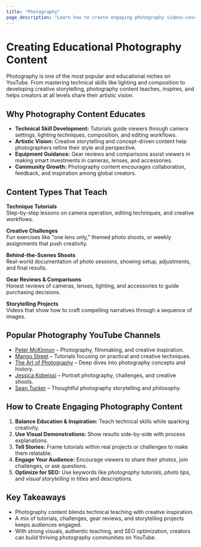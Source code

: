 ```yaml
---
title: "Photography"
page_description: "Learn how to create engaging photography videos—covering tutorials, techniques, storytelling, gear reviews, and creative challenges."
---
```


# Creating Educational Photography Content

Photography is one of the most popular and educational niches on YouTube. From mastering technical skills like lighting and composition to developing creative storytelling, photography content teaches, inspires, and helps creators at all levels share their artistic vision.

## Why Photography Content Educates

- **Technical Skill Development:** Tutorials guide viewers through camera settings, lighting techniques, composition, and editing workflows.  
- **Artistic Vision:** Creative storytelling and concept-driven content help photographers refine their style and perspective.  
- **Equipment Guidance:** Gear reviews and comparisons assist viewers in making smart investments in cameras, lenses, and accessories.  
- **Community Growth:** Photography content encourages collaboration, feedback, and inspiration among global creators.  

## Content Types That Teach

**Technique Tutorials**  
Step-by-step lessons on camera operation, editing techniques, and creative workflows.  

**Creative Challenges**  
Fun exercises like "one lens only," themed photo shoots, or weekly assignments that push creativity.  

**Behind-the-Scenes Shoots**  
Real-world documentation of photo sessions, showing setup, adjustments, and final results.  

**Gear Reviews & Comparisons**  
Honest reviews of cameras, lenses, lighting, and accessories to guide purchasing decisions.  

**Storytelling Projects**  
Videos that show how to craft compelling narratives through a sequence of images.  

## Popular Photography YouTube Channels

- [Peter McKinnon](https://www.youtube.com/@petermckinnon) – Photography, filmmaking, and creative inspiration.  
- [Mango Street](https://www.youtube.com/@MangoStreet) – Tutorials focusing on practical and creative techniques.  
- [The Art of Photography](https://www.youtube.com/@theartofphotography) – Deep dives into photography concepts and history.  
- [Jessica Kobeissi](https://www.youtube.com/@jessicakphoto) – Portrait photography, challenges, and creative shoots.  
- [Sean Tucker](https://www.youtube.com/@seantuckermerge) – Thoughtful photography storytelling and philosophy.  

## How to Create Engaging Photography Content

1. **Balance Education & Inspiration:** Teach technical skills while sparking creativity.  
2. **Use Visual Demonstrations:** Show results side-by-side with process explanations.  
3. **Tell Stories:** Frame tutorials within real projects or challenges to make them relatable.  
4. **Engage Your Audience:** Encourage viewers to share their photos, join challenges, or ask questions.  
5. **Optimize for SEO:** Use keywords like *photography tutorials*, *photo tips*, and *visual storytelling* in titles and descriptions.  

## Key Takeaways

- Photography content blends technical teaching with creative inspiration.  
- A mix of tutorials, challenges, gear reviews, and storytelling projects keeps audiences engaged.  
- With strong visuals, authentic teaching, and SEO optimization, creators can build thriving photography communities on YouTube.  
